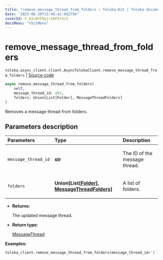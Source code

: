 ```yaml
---
title: "remove_message_thread_from_folders — Toloka-Kit | Toloka documentation"
date: "2023-06-20T13:46:42.992794"
coverId: F_bIcOYF9yjrxkPZrXc3
docsMenu: "tkitMenu"
---
```


# remove_message_thread_from_folders

`toloka.async_client.client.AsyncTolokaClient.remove_message_thread_from_folders` | [Source code](https://github.com/Toloka/toloka-kit/blob/v1.2.0/src/async_client/client.py#L0)

```python
async remove_message_thread_from_folders(
    self,
    message_thread_id: str,
    folders: Union[List[Folder], MessageThreadFolders]
)
```

Removes a message thread from folders.

## Parameters description

| Parameters | Type | Description |
| :----------| :----| :-----------|
`message_thread_id`|**str**|<p>The ID of the message thread.</p>
`folders`|**Union\[List\[[Folder](/docs/toloka-kit/reference/toloka.client.message_thread.Folder)\], [MessageThreadFolders](/docs/toloka-kit/reference/toloka.client.message_thread.MessageThreadFolders)\]**|<p>A list of folders.</p>

* **Returns:**

  The updated message thread.

* **Return type:**

  [MessageThread](/docs/toloka-kit/reference/toloka.client.message_thread.MessageThread)

**Examples:**

```python
toloka_client.remove_message_thread_from_folders(message_thread_id='1', folders=['IMPORTANT'])
```
